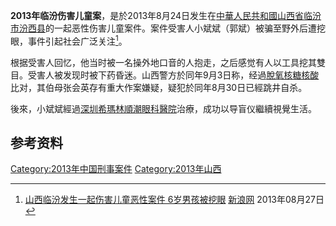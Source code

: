 {{multiple issues|
{{expand|time=2014-08-12T11:13:54+00:00}}
{{onesource|time=2014-08-12T11:13:54+00:00}}
{{refimprove|time=2014-08-12T11:13:54+00:00}}
{{更新|time=2019-02-07T12:21:36+00:00}}
}}
{{UTC+8}}

'''2013年临汾伤害儿童案'''，是於2013年8月24日发生在[[中華人民共和國|中華人民共和國]][[山西省|山西省]][[临汾市|临汾市]][[汾西县|汾西县]]的一起恶性伤害儿童案件。案件受害人小斌斌（郭斌）被骗至野外后遭挖眼，事件引起社会广泛关注<ref>[http://finance.sina.com.cn/stock/t/20130827/141516577493.shtml 山西临汾发生一起伤害儿童恶性案件 6岁男孩被挖眼] {{Wayback|url=http://finance.sina.com.cn/stock/t/20130827/141516577493.shtml |date=20190727080642 }} [[新浪网|新浪网]] 2013年08月27日</ref>。

根据受害人回忆，他当时被一名操外地口音的人抱走，之后感觉有人以工具挖其雙目。受害人被发现时被下药昏迷。山西警方於同年9月3日称，经過[[脫氧核糖核酸|脫氧核糖核酸]]比对，其伯母张会英存有重大作案嫌疑，疑犯於同年8月30日已經跳井自杀。

後來，小斌斌經過[[深圳希瑪林順潮眼科醫院|深圳希瑪林順潮眼科醫院]]治療，成功以导盲仪繼續視覺生活。

== 参考资料 ==
{{reflist}}

[[Category:2013年中国刑事案件|Category:2013年中国刑事案件]]
[[Category:2013年山西|Category:2013年山西]]